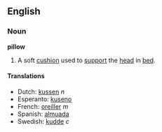 ==English==
===Noun===
'''pillow'''

#A soft [[cushion]] used to [[support]] the [[head]] in [[bed]].

====Translations====
*Dutch: [[kussen]] ''n''
*Esperanto: [[kuseno]]
*French: [[oreiller]] ''m''
*Spanish: [[almuada]]
*Swedish: [[kudde]] ''c''
